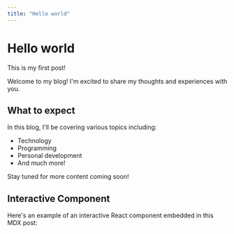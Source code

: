 ```yaml
---
title: "Hello world"
---
```


# Hello world

This is my first post!

Welcome to my blog! I'm excited to share my thoughts and experiences with you.

## What to expect

In this blog, I'll be covering various topics including:

- Technology
- Programming
- Personal development
- And much more!

Stay tuned for more content coming soon!


## Interactive Component

Here's an example of an interactive React component embedded in this MDX post:

